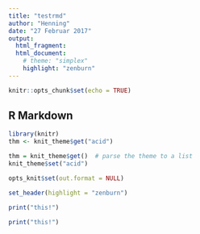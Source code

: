 ```yaml
---
title: "testrmd"
author: "Henning"
date: "27 Februar 2017"
output: 
  html_fragment:
  html_document:
    # theme: "simplex"
    highlight: "zenburn"
---
```


```r
knitr::opts_chunk$set(echo = TRUE)
```

## R Markdown
```r
library(knitr)
thm <- knit_theme$get("acid")

thm = knit_theme$get()  # parse the theme to a list
knit_theme$set("acid")

opts_knit$set(out.format = NULL)

set_header(highlight = "zenburn")

print("this!")
```

```r
print("this!")

```
